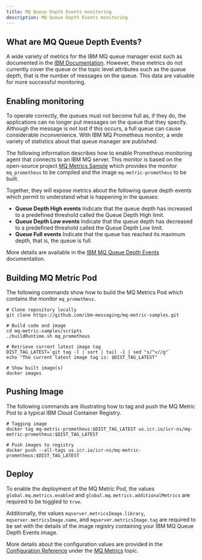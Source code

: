 ```yaml
---
title: MQ Queue Depth Events monitoring
description: MQ Queue Depth Events monitoring
---
```


## What are MQ Queue Depth Events?

A wide variety of metrics for the IBM MQ queue manager exist such as documented in the
[IBM Documentation](https://www.ibm.com/docs/en/ibm-mq/9.2?topic=operator-metrics-published-when-using-mq).
However, these metrics do not currently cover the queue or the topic level attributes such as
the queue depth, that is the number of messages on the queue.
This data are valuable for more successful monitoring.

## Enabling monitoring

To operate correctly, the queues must not become full as, if they do, the applications can no longer
put messages on the queue that they specify. Although the message is not
lost if this occurs, a full queue can cause considerable inconvenience.
With IBM MQ Prometheus monitor, a wide variety of statistics
about that queue manager are published.

The following information describes how to enable Prometheus monitoring agent that connects to an IBM MQ server.
This monitor is based on the open-source project [MQ Metrics Sample](https://github.com/ibm-messaging/mq-metric-samples)
which provides the monitor `mq_prometheus` to be compiled and the image `mq-metric-prometheus` to be built.

Together, they will expose metrics about the following queue depth events
which permit to understand what is happening in the queues:

* **Queue Depth High events**
Indicate that the queue depth has increased to a predefined threshold
called the Queue Depth High limit.
* **Queue Depth Low events**
Indicate that the queue depth has decreased to a predefined threshold
called the Queue Depth Low limit.
* **Queue Full events**
Indicate that the queue has reached its maximum depth, that is, the queue
is full.

More details are available in the
[IBM MQ Queue Depth Events](https://www.ibm.com/docs/en/ibm-mq/9.2?topic=events-enabling-queue-depth)
documentation.

## Building MQ Metric Pod

The following commands show how to build the MQ Metrics Pod which contains the monitor `mq_prometheus`.

```
# Clone repository locally
git clone https://github.com/ibm-messaging/mq-metric-samples.git

# Build code and image
cd mq-metric-samples/scripts
./buildRuntime.sh mq_prometheus

# Retrieve current latest image tag
DIST_TAG_LATEST=`git tag -l | sort | tail -1 | sed "s/^v//g"`
echo "The current latest image tag is: $DIST_TAG_LATEST"

# Show built image(s)
docker images
```

## Pushing Image

The following commands are illustrating how to tag and push the MQ Metric Pod to a typical IBM Cloud Container Registry.

```
# Tagging image
docker tag mq-metric-prometheus:$DIST_TAG_LATEST us.icr.io/icr-ns/mq-metric-prometheus:$DIST_TAG_LATEST

# Push images to registry
docker push --all-tags us.icr.io/icr-ns/mq-metric-prometheus:$DIST_TAG_LATEST
```

## Deploy

To enable the deployment of the MQ Metric Pod, the values `global.mq.metrics.enabled` and
`global.mq.metrics.additionalMetrics` are required to be toggled to `true`.

Additionally, the values `mqserver.metricsImage.library`, `mqserver.metricsImage.name`, and `mqserver.metricsImage.tag`
are required to be set with the details of the image registry containing your IBM MQ Queue Depth Events image.

More details about the configuration values are provided in the
[Configuration Reference](/deployment/config-reference)
under the [MQ Metrics](/deployment/config-reference#mq-metrics-(optional)) topic.

